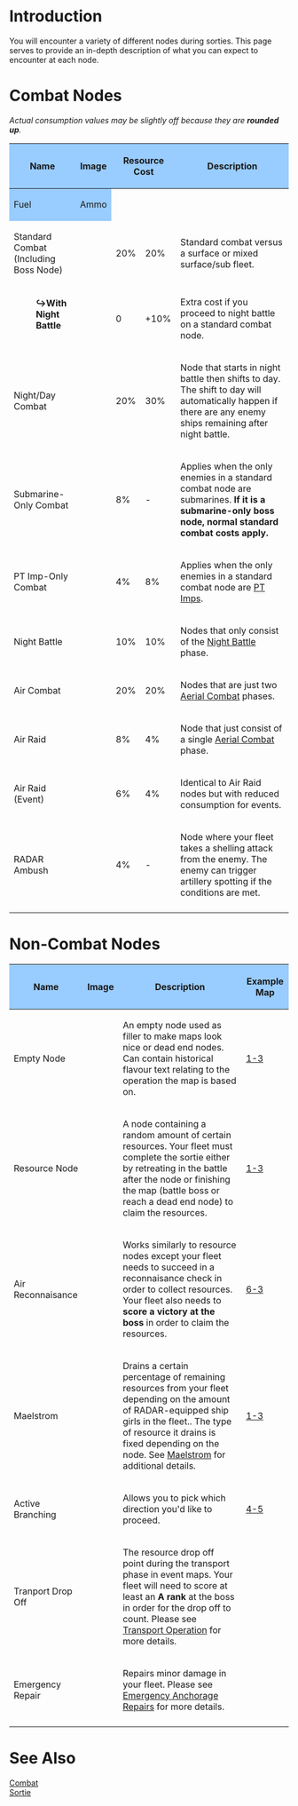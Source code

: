 =Introduction=

You will encounter a variety of different nodes during sorties. This page serves to provide an in-depth description of what you can expect to encounter at each node.

=Combat Nodes=

''Actual consumption values may be slightly off because they are '''rounded up'''.''

{| class="wikitable" style="text-align:center;"
!style="background-color:#99CCFF;" rowspan="2"| Name
!style="background-color:#99CCFF;" rowspan="2"| Image
!style="background-color:#99CCFF;" colspan="2"| Resource Cost
!style="background-color:#99CCFF;" rowspan="2"| Description
!style="background-color:#99CCFF;" rowspan="2"| Example Map
|-
!style="background-color:#99CCFF;"| Fuel<br>{{Fuel}}
!style="background-color:#99CCFF;"| Ammo<br>{{Ammo}}
|-
| Standard Combat<br>(Including Boss Node)
| 
| 20%
| 20%
| Standard combat versus a surface or mixed surface/sub fleet.
| Any map.
|-
| 
: '''↪With Night Battle'''
| 
| 0
| +10%
| Extra cost if you proceed to night battle on a standard combat node.
| 
|-
| Night/Day Combat
| 
| 20%
| 30%
| Node that starts in night battle then shifts to day. The shift to day will automatically happen if there are any enemy ships remaining after night battle.
| [[Winter 2018 Event]]
|-
| Submarine-Only Combat
| 
| 8%
| -
| Applies when the only enemies in a standard combat node are submarines. '''If it is a submarine-only boss node, normal standard combat costs apply.'''
| [[World 1#1-5|1-5]]
|-
| PT Imp-Only Combat
| 
| 4%
| 8%
| Applies when the only enemies in a standard combat node are [[PT Imp]]s.
| [[Winter 2019 Event]]
|-
| Night Battle
| 
| 10%
| 10%
| Nodes that only consist of the [[Night Battle]] phase.
| [[World 5#5-3|5-3]]
|-
| Air Combat
| 
| 20%
| 20%
| Nodes that are just two [[Aerial Combat]] phases.
| [[World 1#1-6|1-6]]
|-
| Air Raid
| 
| 8%
| 4%
| Node that just consist of a single [[Aerial Combat]] phase.
| [[World_7#World_7-2|7-2]]
|-
| Air Raid (Event)
| 
| 6%
| 4%
| Identical to Air Raid nodes but with reduced consumption for events.
| Events.
|-
| RADAR Ambush
| 
| 4%
| -
| Node where your fleet takes a shelling attack from the enemy. The enemy can trigger artillery spotting if the conditions are met.
| [[Winter 2019 Event]]
|-
|}

=Non-Combat Nodes=

{| class="wikitable" style="text-align:center;"
!style="background-color:#99CCFF;"| Name
!style="background-color:#99CCFF;"| Image
!style="background-color:#99CCFF;"| Description
!style="background-color:#99CCFF;"| Example Map
|-
| Empty Node
| 
| An empty node used as filler to make maps look nice or dead end nodes. Can contain historical flavour text relating to the operation the map is based on. 
| [[World_1#World_1-3|1-3]]
|-
| Resource Node
| 
| A node containing a random amount of certain resources. Your fleet must complete the sortie either by retreating in the battle after the node or finishing the map (battle boss or reach a dead end node) to claim the resources.
| [[World_1#World_1-3|1-3]]
|-
| Air Reconnaisance
| 
| Works similarly to resource nodes except your fleet needs to succeed in a reconnaisance check in order to collect resources. Your fleet also needs to '''score a victory at the boss''' in order to claim the resources. 
| [[World_6#World_6-3|6-3]]
|-
| Maelstrom
| 
| Drains a certain percentage of remaining resources from your fleet depending on the amount of RADAR-equipped ship girls in the fleet.. The type of resource it drains is fixed depending on the node. See [[Maelstrom]] for additional details. 
| [[World_1#World_1-3|1-3]]
|-
| Active Branching
| 
| Allows you to pick which direction you'd like to proceed.
| [[World_4#World_4-5|4-5]]
|-
| Tranport Drop Off
| 
| The resource drop off point during the transport phase in event maps. Your fleet will need to score at least an '''A rank''' at the boss in order for the drop off to count. Please see [[Transport Operation]] for more details.
| 
|-
| Emergency Repair
| 
| Repairs minor damage in your fleet. Please see [[Repairs#Emergency Anchorage Repairs|Emergency Anchorage Repairs]] for more details.
| 
|-
|}

=See Also=
[[Combat]]<br>
[[Sortie]]<br>
{{Mechanics}}